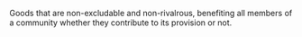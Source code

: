 
Goods that are non-excludable and non-rivalrous, benefiting all members of a community whether they contribute to its provision or not.
